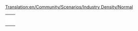 [[Translation:en/Community/Scenarios/Industry Density/Normal]]
{{en/Community/Scenarios/Scenarios by quantity of industries}}

{|
|-
|style="border:none;background:white"|
{{en/Islands}}

|style="border:none;background:white"|
{{en/Snowy Highlands}}

|-
|style="border:none;background:white"|
{{en/The Isles}}

|style="border:none;background:white"|
{{en/Tropical River}}

|-
|style="border:none;background:white"|
{{en/Florida}}

|style="border:none;background:white"|
{{en/Kloof}}

|-
|style="border:none;background:white"|
{{en/Land of Floods}}

|style="border:none;background:white"|
{{en/A Mars Odyssey}}


|-
|style="border:none;background:white"|
{{en/Denmark}}

|style="border:none;background:white"|
{{en/Alexander to Karthoum}}

|-
|style="border:none;background:white"|
{{en/Climb up the Mountains}}

|style="border:none;background:white"|
{{en/(Don't) Hurt Your Eyes ;-)}}


|}
